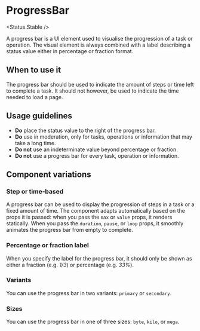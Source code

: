 
<Meta of={Stories} />

# ProgressBar

<Status.Stable />

A progress bar is a UI element used to visualise the progression of a task or operation. The visual element is always combined with a label describing a status value either in percentage or fraction format.

<Story of={Stories.Steps} />
<Props />

## When to use it

The progress bar should be used to indicate the amount of steps or time left to complete a task. It should not however, be used to indicate the time needed to load a page.

## Usage guidelines

- **Do** place the status value to the right of the progress bar.
- **Do** use in moderation, only for tasks, operations or information that may take a long time.
- **Do not** use an indeterminate value beyond percentage or fraction.
- **Do not** use a progress bar for every task, operation or information.

## Component variations

### Step or time-based

A progress bar can be used to display the progression of steps in a task or a fixed amount of time. The component adapts automatically based on the props it is passed: when you pass the `max` or `value` props, it renders statically. When you pass the `duration`, `pause`, or `loop` props, it smoothly animates the progress bar from empty to complete.

<Story of={Stories.Steps} />
<Story of={Stories.Timer} />

### Percentage or fraction label

When you specify the label for the progress bar, it should only be shown as either a fraction (e.g. _1/3_) or percentage (e.g. _33%_).

<Story of={Stories.Labelled} />

### Variants

You can use the progress bar in two variants: `primary` or `secondary`.

<Story of={Stories.Variants} />

### Sizes

You can use the progress bar in one of three sizes: `byte`, `kilo`, or `mega`.

<Story of={Stories.Sizes} />
